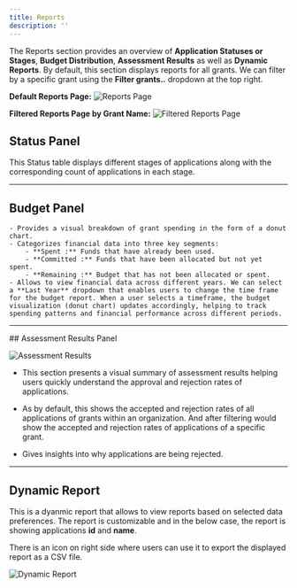```yaml
---
title: Reports
description: ''
---
```


The Reports section provides an overview of **Application Statuses or Stages**, **Budget Distribution**, **Assessment Results** as well as **Dynamic Reports**. By default, this section displays reports for all grants. We can filter by a specific grant using the **Filter grants..** dropdown at the top right.

**Default Reports Page:**
![Reports Page](/images/guides/reports/reports-page.png)

**Filtered Reports Page by Grant Name:**
![Filtered Reports Page](/images/guides/reports/filtered-reports.png)

## Status Panel
This Status table displays different stages of applications along with the corresponding count of applications in each stage.

<hr/>

## Budget Panel
    - Provides a visual breakdown of grant spending in the form of a donut chart. 
    - Categorizes financial data into three key segments:
        - **Spent :** Funds that have already been used.
        - **Committed :** Funds that have been allocated but not yet spent.
        - **Remaining :** Budget that has not been allocated or spent.
    - Allows to view financial data across different years. We can select a **Last Year** dropdown that enables users to change the time frame for the budget report. When a user selects a timeframe, the budget visualization (donut chart) updates accordingly, helping to track spending patterns and financial performance across different periods. 
    

<hr/>
## Assessment Results Panel

![Assessment Results](/images/guides/reports/assessment-results.png)

- This section presents a visual summary of assessment results helping users quickly understand the approval and rejection rates of applications.

- As by default, this shows the accepted and rejection rates of all applications of grants within an organization. And after filtering would show the accepted and rejection rates of applications of a specific grant.

- Gives insights into why applications are being rejected.

<hr/>

## Dynamic Report 

This is a dyanmic report that allows to view reports based on selected data preferences. The report is customizable and in the below case, the report is showing applications **id** and **name**.

There is an icon on right side where users can use it to export the displayed report as a CSV file.

![Dynamic Report](/images/guides/reports/dynamic-report.png)

